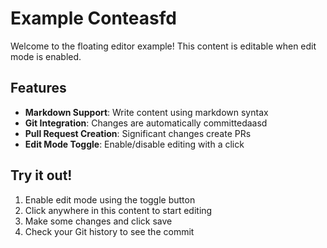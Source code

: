 # Example Conteasfd
Welcome to the floating editor example! This content is editable when edit mode is enabled.

## Features

- **Markdown Support**: Write content using markdown syntax
- **Git Integration**: Changes are automatically committedaasd
- **Pull Request Creation**: Significant changes create PRs
- **Edit Mode Toggle**: Enable/disable editing with a click

## Try it out!

1. Enable edit mode using the toggle button
2. Click anywhere in this content to start editing
3. Make some changes and click save
4. Check your Git history to see the commit
